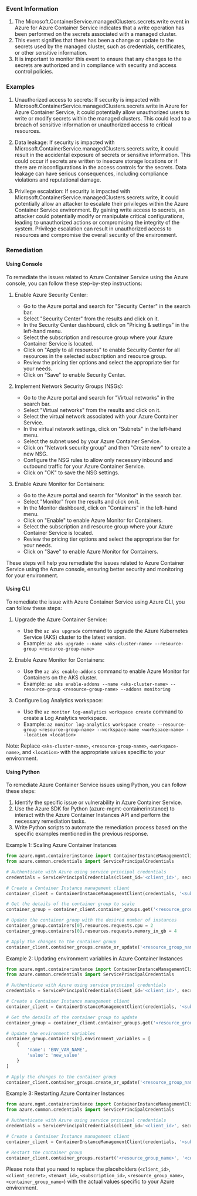 
### Event Information

1. The Microsoft.ContainerService.managedClusters.secrets.write event in Azure for Azure Container Service indicates that a write operation has been performed on the secrets associated with a managed cluster.
2. This event signifies that there has been a change or update to the secrets used by the managed cluster, such as credentials, certificates, or other sensitive information.
3. It is important to monitor this event to ensure that any changes to the secrets are authorized and in compliance with security and access control policies.


### Examples

1. Unauthorized access to secrets: If security is impacted with Microsoft.ContainerService.managedClusters.secrets.write in Azure for Azure Container Service, it could potentially allow unauthorized users to write or modify secrets within the managed clusters. This could lead to a breach of sensitive information or unauthorized access to critical resources.

2. Data leakage: If security is impacted with Microsoft.ContainerService.managedClusters.secrets.write, it could result in the accidental exposure of secrets or sensitive information. This could occur if secrets are written to insecure storage locations or if there are misconfigurations in the access controls for the secrets. Data leakage can have serious consequences, including compliance violations and reputational damage.

3. Privilege escalation: If security is impacted with Microsoft.ContainerService.managedClusters.secrets.write, it could potentially allow an attacker to escalate their privileges within the Azure Container Service environment. By gaining write access to secrets, an attacker could potentially modify or manipulate critical configurations, leading to unauthorized actions or compromising the integrity of the system. Privilege escalation can result in unauthorized access to resources and compromise the overall security of the environment.

### Remediation

#### Using Console

To remediate the issues related to Azure Container Service using the Azure console, you can follow these step-by-step instructions:

1. Enable Azure Security Center:
   - Go to the Azure portal and search for "Security Center" in the search bar.
   - Select "Security Center" from the results and click on it.
   - In the Security Center dashboard, click on "Pricing & settings" in the left-hand menu.
   - Select the subscription and resource group where your Azure Container Service is located.
   - Click on "Apply to all resources" to enable Security Center for all resources in the selected subscription and resource group.
   - Review the pricing tier options and select the appropriate tier for your needs.
   - Click on "Save" to enable Security Center.

2. Implement Network Security Groups (NSGs):
   - Go to the Azure portal and search for "Virtual networks" in the search bar.
   - Select "Virtual networks" from the results and click on it.
   - Select the virtual network associated with your Azure Container Service.
   - In the virtual network settings, click on "Subnets" in the left-hand menu.
   - Select the subnet used by your Azure Container Service.
   - Click on "Network security group" and then "Create new" to create a new NSG.
   - Configure the NSG rules to allow only necessary inbound and outbound traffic for your Azure Container Service.
   - Click on "OK" to save the NSG settings.

3. Enable Azure Monitor for Containers:
   - Go to the Azure portal and search for "Monitor" in the search bar.
   - Select "Monitor" from the results and click on it.
   - In the Monitor dashboard, click on "Containers" in the left-hand menu.
   - Click on "Enable" to enable Azure Monitor for Containers.
   - Select the subscription and resource group where your Azure Container Service is located.
   - Review the pricing tier options and select the appropriate tier for your needs.
   - Click on "Save" to enable Azure Monitor for Containers.

These steps will help you remediate the issues related to Azure Container Service using the Azure console, ensuring better security and monitoring for your environment.

#### Using CLI

To remediate the issue with Azure Container Service using Azure CLI, you can follow these steps:

1. Upgrade the Azure Container Service: 
   - Use the `az aks upgrade` command to upgrade the Azure Kubernetes Service (AKS) cluster to the latest version.
   - Example: `az aks upgrade --name <aks-cluster-name> --resource-group <resource-group-name>`

2. Enable Azure Monitor for Containers:
   - Use the `az aks enable-addons` command to enable Azure Monitor for Containers on the AKS cluster.
   - Example: `az aks enable-addons --name <aks-cluster-name> --resource-group <resource-group-name> --addons monitoring`

3. Configure Log Analytics workspace:
   - Use the `az monitor log-analytics workspace create` command to create a Log Analytics workspace.
   - Example: `az monitor log-analytics workspace create --resource-group <resource-group-name> --workspace-name <workspace-name> --location <location>`

Note: Replace `<aks-cluster-name>`, `<resource-group-name>`, `<workspace-name>`, and `<location>` with the appropriate values specific to your environment.

#### Using Python

To remediate Azure Container Service issues using Python, you can follow these steps:

1. Identify the specific issue or vulnerability in Azure Container Service.
2. Use the Azure SDK for Python (azure-mgmt-containerinstance) to interact with the Azure Container Instances API and perform the necessary remediation tasks.
3. Write Python scripts to automate the remediation process based on the specific examples mentioned in the previous response.

Example 1: Scaling Azure Container Instances
```python
from azure.mgmt.containerinstance import ContainerInstanceManagementClient
from azure.common.credentials import ServicePrincipalCredentials

# Authenticate with Azure using service principal credentials
credentials = ServicePrincipalCredentials(client_id='<client_id>', secret='<client_secret>', tenant='<tenant_id>')

# Create a Container Instance management client
container_client = ContainerInstanceManagementClient(credentials, '<subscription_id>')

# Get the details of the container group to scale
container_group = container_client.container_groups.get('<resource_group_name>', '<container_group_name>')

# Update the container group with the desired number of instances
container_group.containers[0].resources.requests.cpu = 2
container_group.containers[0].resources.requests.memory_in_gb = 4

# Apply the changes to the container group
container_client.container_groups.create_or_update('<resource_group_name>', '<container_group_name>', container_group)
```

Example 2: Updating environment variables in Azure Container Instances
```python
from azure.mgmt.containerinstance import ContainerInstanceManagementClient
from azure.common.credentials import ServicePrincipalCredentials

# Authenticate with Azure using service principal credentials
credentials = ServicePrincipalCredentials(client_id='<client_id>', secret='<client_secret>', tenant='<tenant_id>')

# Create a Container Instance management client
container_client = ContainerInstanceManagementClient(credentials, '<subscription_id>')

# Get the details of the container group to update
container_group = container_client.container_groups.get('<resource_group_name>', '<container_group_name>')

# Update the environment variables
container_group.containers[0].environment_variables = [
    {
        'name': 'ENV_VAR_NAME',
        'value': 'new_value'
    }
]

# Apply the changes to the container group
container_client.container_groups.create_or_update('<resource_group_name>', '<container_group_name>', container_group)
```

Example 3: Restarting Azure Container Instances
```python
from azure.mgmt.containerinstance import ContainerInstanceManagementClient
from azure.common.credentials import ServicePrincipalCredentials

# Authenticate with Azure using service principal credentials
credentials = ServicePrincipalCredentials(client_id='<client_id>', secret='<client_secret>', tenant='<tenant_id>')

# Create a Container Instance management client
container_client = ContainerInstanceManagementClient(credentials, '<subscription_id>')

# Restart the container group
container_client.container_groups.restart('<resource_group_name>', '<container_group_name>')
```

Please note that you need to replace the placeholders (`<client_id>`, `<client_secret>`, `<tenant_id>`, `<subscription_id>`, `<resource_group_name>`, `<container_group_name>`) with the actual values specific to your Azure environment.

